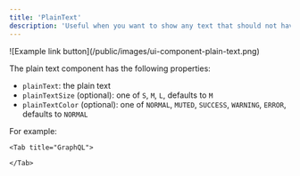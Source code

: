 ```yaml
---
title: 'PlainText'
description: 'Useful when you want to show any text that should not have any formatting (is not Markdown). If you want markdown please use [Text](/ui-components/text).'
---
```


<Frame>![Example link button](/public/images/ui-component-plain-text.png)</Frame>

The plain text component has the following properties:

- `plainText`: the plain text
- `plainTextSize` (optional): one of `S`, `M`, `L`, defaults to `M`
- `plainTextColor` (optional): one of `NORMAL`, `MUTED`, `SUCCESS`, `WARNING`, `ERROR`, defaults to `NORMAL`

For example:

<Tabs>
    <Tab title="Typescript SDK">
<Snippet file="typescript-sdk/ui-plain-text.mdx" />
    </Tab>

    <Tab title="GraphQL">

<Snippet file="graphql/ui-plain-text.mdx" />

    </Tab>

</Tabs>
